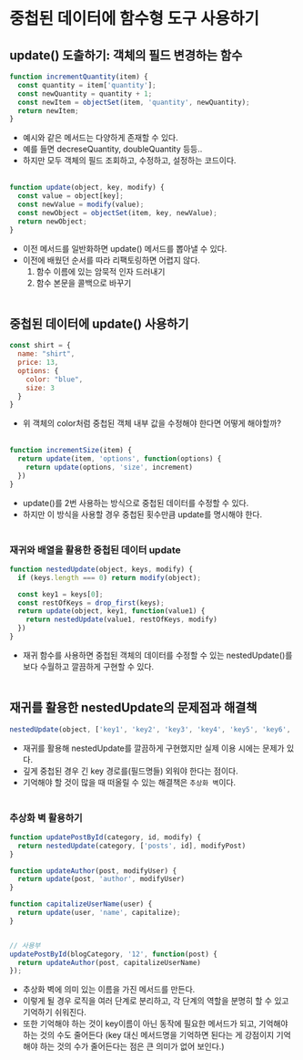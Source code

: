 # 중첩된 데이터에 함수형 도구 사용하기

## update() 도출하기: 객체의 필드 변경하는 함수
```js
function incrementQuantity(item) {
  const quantity = item['quantity'];
  const newQuantity = quantity + 1;
  const newItem = objectSet(item, 'quantity', newQuantity);
  return newItem;
}
```
- 예시와 같은 메서드는 다양하게 존재할 수 있다.
- 예를 들면 decreseQuantity, doubleQuantity 등등..
- 하지만 모두 객체의 필드 조회하고, 수정하고, 설정하는 코드이다.
<br></br>

```js
function update(object, key, modify) {
  const value = object[key];
  const newValue = modify(value);
  const newObject = objectSet(item, key, newValue);
  return newObject;
}
```
- 이전 메서드를 일반화하면 update() 메서드를 뽑아낼 수 있다.
- 이전에 배웠던 순서를 따라 리팩토링하면 어렵지 않다.
    1. 함수 이름에 있는 암묵적 인자 드러내기
    2. 함수 본문을 콜백으로 바꾸기
<br></br>

## 중첩된 데이터에 update() 사용하기
```js
const shirt = {
  name: "shirt",
  price: 13,
  options: {
    color: "blue",
    size: 3
  }
}
```
- 위 객체의 color처럼 중첩된 객체 내부 값을 수정해야 한다면 어떻게 해야할까?
<br></br>

```js
function incrementSize(item) {
  return update(item, 'options', function(options) {
    return update(options, 'size', increment)
  })
}
```
- update()를 2번 사용하는 방식으로 중첩된 데이터를 수정할 수 있다.
- 하지만 이 방식을 사용할 경우 중첩된 횟수만큼 update를 명시해야 한다.
<br></br>

### 재귀와 배열을 활용한 중첩된 데이터 update
```js
function nestedUpdate(object, keys, modify) {
  if (keys.length === 0) return modify(object);

  const key1 = keys[0];
  const restOfKeys = drop_first(keys);
  return update(object, key1, function(value1) {
    return nestedUpdate(value1, restOfKeys, modify)
  })
}
```
- 재귀 함수를 사용하면 중첩된 객체의 데이터를 수정할 수 있는 nestedUpdate()를 보다 수월하고 깔끔하게 구현할 수 있다.
<br></br>

## 재귀를 활용한 nestedUpdate의 문제점과 해결책
```js
nestedUpdate(object, ['key1', 'key2', 'key3', 'key4', 'key5', 'key6', 'key7', 'key8'], modify)
```
- 재귀를 활용해 nestedUpdate를 깔끔하게 구현했지만 실제 이용 시에는 문제가 있다.
- 깊게 중첩된 경우 긴 key 경로를(필드명들) 외워야 한다는 점이다.
- 기억해야 할 것이 많을 때 떠올릴 수 있는 해결책은 `추상화 벽`이다.
<br></br>

### 추상화 벽 활용하기
```js
function updatePostById(category, id, modify) {
  return nestedUpdate(category, ['posts', id], modifyPost)
}

function updateAuthor(post, modifyUser) {
  return update(post, 'author', modifyUser)
}

function capitalizeUserName(user) {
  return update(user, 'name', capitalize);
}


// 사용부
updatePostById(blogCategory, '12', function(post) {
  return updateAuthor(post, capitalizeUserName)
});
```
- 추상화 벽에 의미 있는 이름을 가진 메서드를 만든다.
- 이렇게 될 경우 로직을 여러 단계로 분리하고, 각 단계의 역할을 분명히 할 수 있고 기억하기 쉬워진다.
- 또한 기억해야 하는 것이 key이름이 아닌 동작에 필요한 메서드가 되고, 기억해야 하는 것의 수도 줄어든다 (key 대신 메서드명을 기억하면 된다는 게 강점이지 기억해야 하는 것의 수가 줄어든다는 점은 큰 의미가 없어 보인다.)
